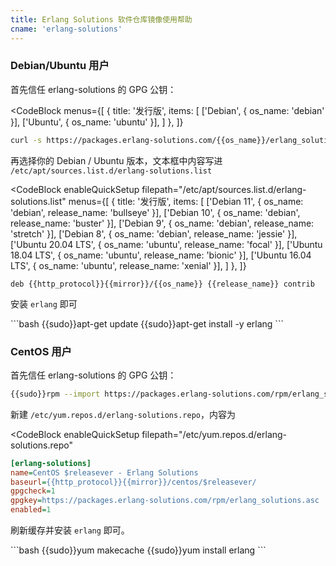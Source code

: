 ```yaml
---
title: Erlang Solutions 软件仓库镜像使用帮助
cname: 'erlang-solutions'
---
```


### Debian/Ubuntu 用户

首先信任 erlang-solutions 的 GPG 公钥：

<CodeBlock
  menus={[
    {
      title: '发行版',
      items: [
        ['Debian', { os_name: 'debian' }],
        ['Ubuntu', { os_name: 'ubuntu' }],
      ]
    },
  ]}
>

```bash
curl -s https://packages.erlang-solutions.com/{{os_name}}/erlang_solutions.asc | {{sudo}}apt-key add -
```

</CodeBlock>

再选择你的 Debian / Ubuntu 版本，文本框中内容写进 `/etc/apt/sources.list.d/erlang-solutions.list`

<CodeBlock
  enableQuickSetup
  filepath="/etc/apt/sources.list.d/erlang-solutions.list"
  menus={[
    {
      title: '发行版',
      items: [
        ['Debian 11', { os_name: 'debian', release_name: 'bullseye' }],
        ['Debian 10', { os_name: 'debian', release_name: 'buster' }],
        ['Debian 9', { os_name: 'debian', release_name: 'stretch' }],
        ['Debian 8', { os_name: 'debian', release_name: 'jessie' }],
        ['Ubuntu 20.04 LTS', { os_name: 'ubuntu', release_name: 'focal' }],
        ['Ubuntu 18.04 LTS', { os_name: 'ubuntu', release_name: 'bionic' }],
        ['Ubuntu 16.04 LTS', { os_name: 'ubuntu', release_name: 'xenial' }],
      ]
    },
  ]}
>

```properties
deb {{http_protocol}}{{mirror}}/{{os_name}} {{release_name}} contrib
```

</CodeBlock>


安装 `erlang` 即可

<CodeBlock>
```bash
{{sudo}}apt-get update
{{sudo}}apt-get install -y erlang
```
</CodeBlock>

### CentOS 用户

首先信任 erlang-solutions 的 GPG 公钥：

```bash
{{sudo}}rpm --import https://packages.erlang-solutions.com/rpm/erlang_solutions.asc
```

新建 `/etc/yum.repos.d/erlang-solutions.repo`，内容为

<CodeBlock
  enableQuickSetup
  filepath="/etc/yum.repos.d/erlang-solutions.repo"
>

```ini
[erlang-solutions]
name=CentOS $releasever - Erlang Solutions
baseurl={{http_protocol}}{{mirror}}/centos/$releasever/
gpgcheck=1
gpgkey=https://packages.erlang-solutions.com/rpm/erlang_solutions.asc
enabled=1
```

</CodeBlock>

刷新缓存并安装 `erlang` 即可。

<CodeBlock>
```bash
{{sudo}}yum makecache
{{sudo}}yum install erlang
```
</CodeBlock>
